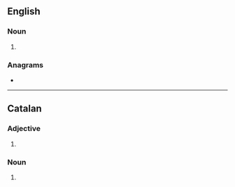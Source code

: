 {{also|Puritans}}
==English==

===Noun===
{{head|en|noun plural form}}

# {{plural of|puritan|lang=en}}

===Anagrams===
* {{anagrams|en|Rasputin|tanpuris|uptrains}}

----

==Catalan==

===Adjective===
{{head|ca|adjective form}}

# {{masculine plural of|purità|lang=ca}}

===Noun===
{{head|ca|noun form}}

# {{plural of|purità|lang=ca}}